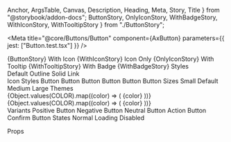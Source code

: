   Anchor,
  ArgsTable,
  Canvas,
  Description,
  Heading,
  Meta,
  Story,
  Title
} from "@storybook/addon-docs";
  ButtonStory,
  OnlyIconStory,
  WithBadgeStory,
  WithIconStory,
  WithTooltipStory
} from "./ButtonStory";

<Meta
  title="@core/Buttons/Button"
  component={AxButton}
  parameters={{ jest: ["Button.test.tsx"] }}
/>

<Anchor storyId="core-buttons-button--button">
  <Title>Button</Title>
</Anchor>

<Description of={AxButton} />

<Canvas>
  <Story name="Button">{ButtonStory}</Story>
</Canvas>

<Anchor storyId="core-buttons-button--with-icon">
  <Heading>With Icon</Heading>
</Anchor>

<Canvas>
  <Story name="With Icon">{WithIconStory}</Story>
</Canvas>

<Anchor storyId="core-buttons-button--only-icon">
  <Heading>Icon Only</Heading>
</Anchor>

<Canvas>
  <Story name="Only Icon">{OnlyIconStory}</Story>
</Canvas>

<Anchor storyId="core-buttons-button--with-tooltip">
  <Heading>With Tooltip</Heading>
</Anchor>

<Canvas>
  <Story name="With Tooltip">{WithTooltipStory}</Story>
</Canvas>

<Anchor storyId="core-buttons-button--with-badge">
  <Heading>With Badge</Heading>
</Anchor>

<Canvas>
  <Story name="With Badge">{WithBadgeStory}</Story>
</Canvas>

<Anchor storyId="core-buttons-button--styles">
  <Heading>Styles</Heading>
</Anchor>

<Canvas>
  <Story name="Styles">
    <div>
      <AxButton type="default">Default</AxButton>
      <AxButton type="outline">Outline</AxButton>
      <AxButton type="solid">Solid</AxButton>
      <AxButton type="link">Link</AxButton>
    </div>
    <div>
      <AxButton.Dropdown type="default" label="Default">
        <AxMenu><AxMenu.Item label="Dropdown menu"/></AxMenu>
      </AxButton.Dropdown>
      <AxButton.Dropdown type="outline" label="Outline">
        <AxMenu><AxMenu.Item label="Dropdown menu"/></AxMenu>
      </AxButton.Dropdown>
      <AxButton.Dropdown type="solid" label="Solid">
        <AxMenu><AxMenu.Item label="Dropdown menu"/></AxMenu>
      </AxButton.Dropdown>
      <AxButton.Dropdown type="link" label="Link">
        <AxMenu><AxMenu.Item label="Dropdown menu"/></AxMenu>
      </AxButton.Dropdown>
    </div>
    <div>
      <AxButton.Dropdown split type="default" label="Default">
        <AxMenu><AxMenu.Item label="Dropdown menu"/></AxMenu>
      </AxButton.Dropdown>
      <AxButton.Dropdown split type="outline" label="Outline">
        <AxMenu><AxMenu.Item label="Dropdown menu"/></AxMenu>
      </AxButton.Dropdown>
      <AxButton.Dropdown split type="solid" label="Solid">
        <AxMenu><AxMenu.Item label="Dropdown menu"/></AxMenu>
      </AxButton.Dropdown>
      <AxButton.Dropdown split type="link" label="Link">
        <AxMenu><AxMenu.Item label="Dropdown menu"/></AxMenu>
      </AxButton.Dropdown>
    </div>
  </Story>
</Canvas>

<Anchor storyId="core-buttons-button--icon-styles">
  <Heading>Icon Styles</Heading>
</Anchor>

<Canvas>
  <Story name="Icon Styles">
    <AxButton icon={mdiBell}>Button</AxButton>
    <AxButton icon={mdiBell} iconAlign="end">
      Button
    </AxButton>
    <AxButton icon={mdiBell} iconHilight>
      Button
    </AxButton>
    <AxButton icon={mdiBell} iconHilight iconAlign="end">
      Button
    </AxButton>
    <AxButton type="solid" icon={mdiBell} iconHilight>
      Button
    </AxButton>
    <AxButton type="solid" icon={mdiBell} iconHilight iconAlign="end">
      Button
    </AxButton>
  </Story>
</Canvas>

<Anchor storyId="core-buttons-button--sizes">
  <Heading>Sizes</Heading>
</Anchor>

<Canvas>
  <Story name="Sizes">
    <AxButton size="sm">Small</AxButton>
    <AxButton size="default">Default</AxButton>
    <AxButton size="md">Medium</AxButton>
    <AxButton size="lg">Large</AxButton>
  </Story>
</Canvas>

<Anchor storyId="core-buttons-button--themes">
  <Heading>Themes</Heading>
</Anchor>

<Canvas>
  <Story name="Themes">
    <div>
      {Object.values(COLOR).map((color) => (
        <AxButton key={color} color={color}>
          {color}
        </AxButton>
      ))}
    </div>
    <div>
      {Object.values(COLOR).map((color) => (
        <AxButton key={color} type="solid" color={color}>
          {color}
        </AxButton>
      ))}
    </div>
  </Story>
</Canvas>

<Anchor storyId="core-buttons-button--variants">
  <Heading>Variants</Heading>
</Anchor>

<Canvas>
  <Story name="Variants">
    <AxButton.Positive>Positive Button</AxButton.Positive>
    <AxButton.Negative>Negative Button</AxButton.Negative>
    <AxButton.Neutral>Neutral Button</AxButton.Neutral>
    <AxButton.Action message="Done!">Action Button</AxButton.Action>
    <AxButton.Confirm message="Are you sure?">Confirm Button</AxButton.Confirm>
  </Story>
</Canvas>

<Anchor storyId="core-buttons-button--states">
  <Heading>States</Heading>
</Anchor>

<Canvas>
  <Story name="States">
    <AxButton>Normal</AxButton>
    <AxButton isLoading>Loading</AxButton>
    <AxButton isDisabled>Disabled</AxButton>
  </Story>
</Canvas>

<Heading>Props</Heading>

<ArgsTable of={AxButton} sort="requiredFirst" />

